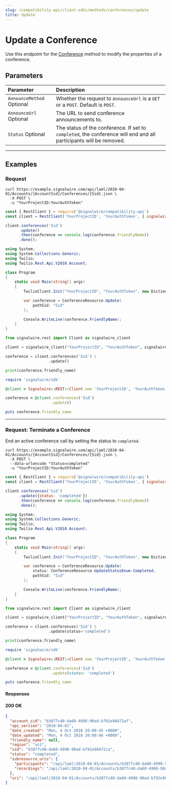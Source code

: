 ```yaml
---
slug: /compatibility-api/client-sdks/methods/conferences/update
title: Update
---
```


# Update a Conference

Use this endpoint for the [Conference](./index.mdx) method to modify the properties of a conference.

## Parameters

| Parameter                                                   | Description                                                                                                        |
| :---------------------------------------------------------- | :----------------------------------------------------------------------------------------------------------------- |
| `AnnounceMethod` <span className="optional-arg">Optional</span> | Whether the request to `AnnounceUrl` is a `GET` or a `POST`. Default is `POST`.                                    |
| `AnnounceUrl` <span className="optional-arg">Optional</span>    | The URL to send conference announcements to.                                                                       |
| `Status` <span className="optional-arg">Optional</span>         | The status of the conference. If set to `completed`, the conference will end and all participants will be removed. |

---

## Examples

### Request

<Tabs groupId="compatibility-sdks">

<TabItem value="shell" label="cURL">

```shell
curl https://example.signalwire.com/api/laml/2010-04-01/Accounts/{AccountSid}/Conferences/{Sid}.json \
  -X POST \
  -u "YourProjectID:YourAuthToken"
```

</TabItem>

<TabItem value="node" label="Node.js">

```javascript
const { RestClient } = require('@signalwire/compatibility-api')
const client = RestClient('YourProjectID', 'YourAuthToken', { signalwireSpaceUrl: 'example.signalwire.com' })

client.conferences('Sid')
      .update()
      .then(conference => console.log(conference.friendlyName))
      .done();
```

</TabItem>

<TabItem value="csharp" label="C#">

```csharp
using System;
using System.Collections.Generic;
using Twilio;
using Twilio.Rest.Api.V2010.Account;

class Program
{
    static void Main(string[] args)
    {
        TwilioClient.Init("YourProjectID", "YourAuthToken", new Dictionary<string, object> { ["signalwireSpaceUrl"] = "{SPACE}.signalwire.com" });

        var conference = ConferenceResource.Update(
            pathSid: "Sid"
        );

        Console.WriteLine(conference.FriendlyName);
    }
}
```

</TabItem>

<TabItem value="python" label="Python">

```python
from signalwire.rest import Client as signalwire_client

client = signalwire_client("YourProjectID", "YourAuthToken", signalwire_space_url = 'example.signalwire.com')

conference = client.conferences('Sid') \
                   .update()

print(conference.friendly_name)
```

</TabItem>

<TabItem value="ruby" label="Ruby">

```ruby
require 'signalwire/sdk'

@client = Signalwire::REST::Client.new 'YourProjectID', 'YourAuthToken', signalwire_space_url: "example.signalwire.com"

conference = @client.conferences('Sid')
                    .update()

puts conference.friendly_name
```

</TabItem>

</Tabs>

---

### Request: Terminate a Conference

End an active conference call by setting the status to `completed`.

<Tabs groupId="compatibility-sdks">

<TabItem value="shell" label="cURL">

```shell
curl https://example.signalwire.com/api/laml/2010-04-01/Accounts/{AccountSid}/Conferences/{Sid}.json \
  -X POST \
  --data-urlencode "Status=completed"
  -u "YourProjectID:YourAuthToken"
```

</TabItem>

<TabItem value="node" label="Node.js">

```javascript
const { RestClient } = require('@signalwire/compatibility-api')
const client = RestClient('YourProjectID', 'YourAuthToken', { signalwireSpaceUrl: 'example.signalwire.com' })

client.conferences('Sid')
      .update({status: 'completed'})
      .then(conference => console.log(conference.friendlyName))
      .done();
```

</TabItem>

<TabItem value="csharp" label="C#">

```csharp
using System;
using System.Collections.Generic;
using Twilio;
using Twilio.Rest.Api.V2010.Account;

class Program
{
    static void Main(string[] args)
    {
        TwilioClient.Init("YourProjectID", "YourAuthToken", new Dictionary<string, object> { ["signalwireSpaceUrl"] = "{SPACE}.signalwire.com" });

        var conference = ConferenceResource.Update(
            status: ConferenceResource.UpdateStatusEnum.Completed,
            pathSid: "Sid"
        );

        Console.WriteLine(conference.FriendlyName);
    }
}
```

</TabItem>

<TabItem value="python" label="Python">

```python
from signalwire.rest import Client as signalwire_client

client = signalwire_client("YourProjectID", "YourAuthToken", signalwire_space_url = 'example.signalwire.com')

conference = client.conferences('Sid') \
                   .update(status='completed')

print(conference.friendly_name)
```

</TabItem>

<TabItem value="ruby" label="Ruby">

```ruby
require 'signalwire/sdk'

@client = Signalwire::REST::Client.new 'YourProjectID', 'YourAuthToken', signalwire_space_url: "example.signalwire.com"

conference = @client.conferences('Sid')
                    .update(status: 'completed')

puts conference.friendly_name
```

</TabItem>

</Tabs>

#### Responses

<h4><span class="badge badge--success">200</span> OK</h4>

```json
{
  "account_sid": "b3877c40-da60-4998-90ad-b792e98472af",
  "api_version": "2010-04-01",
  "date_created": "Mon, 4 Oct 2018 20:00:45 +0000",
  "date_updated": "Mon, 4 Oct 2018 20:00:46 +0000",
  "friendly_name": null,
  "region": "us1",
  "sid": "b3877c40-da60-4998-90ad-b792e98472ca",
  "status": "completed",
  "subresource_uris": {
    "participants": "/api/laml/2010-04-01/Accounts/b3877c40-da60-4998-90ad-b792e98472af/Conferences/b3877c40-da60-4998-90ad-b792e98472ca/Participants.json",
    "recordings": "/api/laml/2010-04-01/Accounts/b3877c40-da60-4998-90ad-b792e98472af/Conferences/b3877c40-da60-4998-90ad-b792e98472ca/Recordings.json"
  },
  "uri": "/api/laml/2010-04-01/Accounts/b3877c40-da60-4998-90ad-b792e98472af/Conferences/b3877c40-da60-4998-90ad-b792e98472ca.json"
}
```
